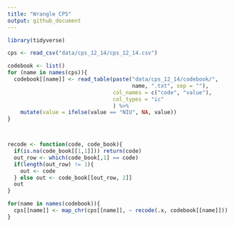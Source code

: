 ```yaml
---
title: "Wrangle CPS"
output: github_document
---
```


```r
library(tidyverse)
```

```r
cps <- read_csv("data/cps_12_14/cps_12_14.csv")

codebook <- list()
for (name in names(cps)){ 
  codebook[[name]] <- read_table(paste("data/cps_12_14/codebook/",
                                       name, ".txt", sep = ""), 
                                 col_names = c("code", "value"),
                                 col_types = "ic"
                                 ) %>% 
    mutate(value = ifelse(value == "NIU", NA, value))
}



recode <- function(code, code_book){
  if(is.na(code_book[[1,1]])) return(code)
  out_row <- which(code_book[,1] == code)
  if(length(out_row) != 1){
    out <- code
  } else out <- code_book[[out_row, 2]]
  out
}

for(name in names(codebook)){
  cps[[name]] <- map_chr(cps[[name]], ~ recode(.x, codebook[[name]]))
}
```


